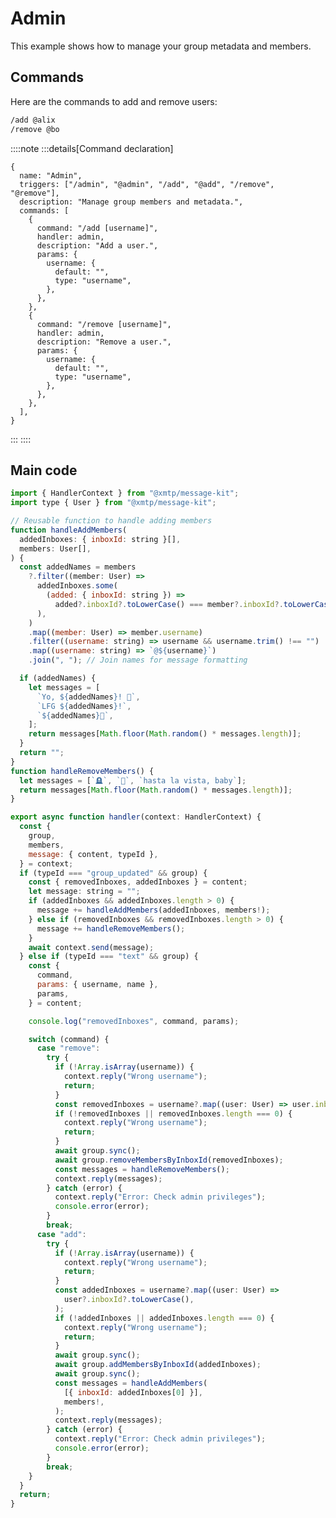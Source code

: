# Admin

This example shows how to manage your group metadata and members.

## Commands

Here are the commands to add and remove users:

```bash [cmd]
/add @alix
/remove @bo
```

::::note
:::details[Command declaration]

```tsx [src/commands.ts]
{
  name: "Admin",
  triggers: ["/admin", "@admin", "/add", "@add", "/remove", "@remove"],
  description: "Manage group members and metadata.",
  commands: [
    {
      command: "/add [username]",
      handler: admin,
      description: "Add a user.",
      params: {
        username: {
          default: "",
          type: "username",
        },
      },
    },
    {
      command: "/remove [username]",
      handler: admin,
      description: "Remove a user.",
      params: {
        username: {
          default: "",
          type: "username",
        },
      },
    },
  ],
}
```

:::
::::

## Main code

```jsx [src/handler/moderation.ts]
import { HandlerContext } from "@xmtp/message-kit";
import type { User } from "@xmtp/message-kit";

// Reusable function to handle adding members
function handleAddMembers(
  addedInboxes: { inboxId: string }[],
  members: User[],
) {
  const addedNames = members
    ?.filter((member: User) =>
      addedInboxes.some(
        (added: { inboxId: string }) =>
          added?.inboxId?.toLowerCase() === member?.inboxId?.toLowerCase(),
      ),
    )
    .map((member: User) => member.username)
    .filter((username: string) => username && username.trim() !== "")
    .map((username: string) => `@${username}`)
    .join(", "); // Join names for message formatting

  if (addedNames) {
    let messages = [
      `Yo, ${addedNames}! 🫡`,
      `LFG ${addedNames}!`,
      `${addedNames}🤝`,
    ];
    return messages[Math.floor(Math.random() * messages.length)];
  }
  return "";
}
function handleRemoveMembers() {
  let messages = [`🪦`, `👻`, `hasta la vista, baby`];
  return messages[Math.floor(Math.random() * messages.length)];
}

export async function handler(context: HandlerContext) {
  const {
    group,
    members,
    message: { content, typeId },
  } = context;
  if (typeId === "group_updated" && group) {
    const { removedInboxes, addedInboxes } = content;
    let message: string = "";
    if (addedInboxes && addedInboxes.length > 0) {
      message += handleAddMembers(addedInboxes, members!);
    } else if (removedInboxes && removedInboxes.length > 0) {
      message += handleRemoveMembers();
    }
    await context.send(message);
  } else if (typeId === "text" && group) {
    const {
      command,
      params: { username, name },
      params,
    } = content;

    console.log("removedInboxes", command, params);

    switch (command) {
      case "remove":
        try {
          if (!Array.isArray(username)) {
            context.reply("Wrong username");
            return;
          }
          const removedInboxes = username?.map((user: User) => user.inboxId);
          if (!removedInboxes || removedInboxes.length === 0) {
            context.reply("Wrong username");
            return;
          }
          await group.sync();
          await group.removeMembersByInboxId(removedInboxes);
          const messages = handleRemoveMembers();
          context.reply(messages);
        } catch (error) {
          context.reply("Error: Check admin privileges");
          console.error(error);
        }
        break;
      case "add":
        try {
          if (!Array.isArray(username)) {
            context.reply("Wrong username");
            return;
          }
          const addedInboxes = username?.map((user: User) =>
            user?.inboxId?.toLowerCase(),
          );
          if (!addedInboxes || addedInboxes.length === 0) {
            context.reply("Wrong username");
            return;
          }
          await group.sync();
          await group.addMembersByInboxId(addedInboxes);
          await group.sync();
          const messages = handleAddMembers(
            [{ inboxId: addedInboxes[0] }],
            members!,
          );
          context.reply(messages);
        } catch (error) {
          context.reply("Error: Check admin privileges");
          console.error(error);
        }
        break;
    }
  }
  return;
}
```
